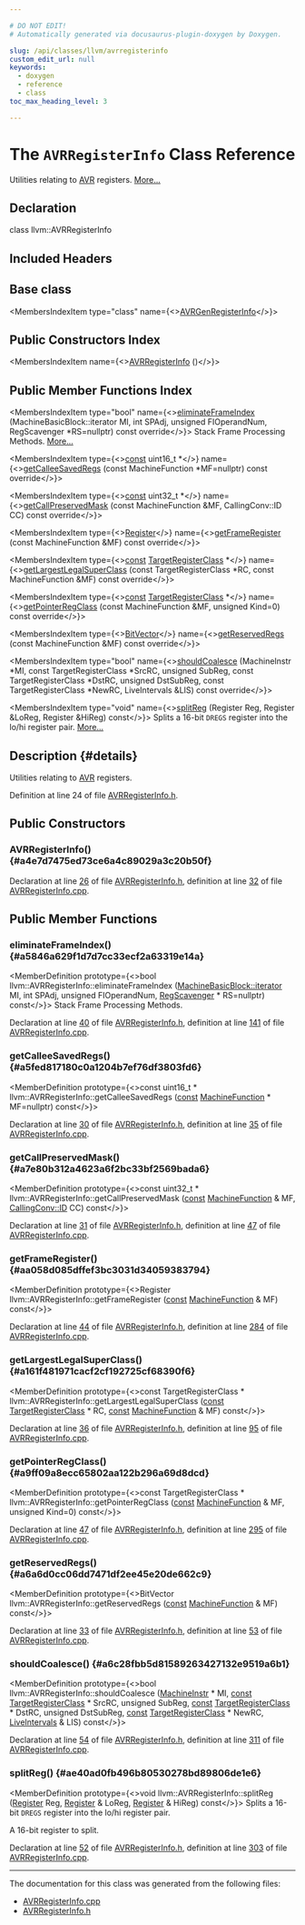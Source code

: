 ```yaml
---

# DO NOT EDIT!
# Automatically generated via docusaurus-plugin-doxygen by Doxygen.

slug: /api/classes/llvm/avrregisterinfo
custom_edit_url: null
keywords:
  - doxygen
  - reference
  - class
toc_max_heading_level: 3

---
```





# The `AVRRegisterInfo` Class Reference

<DoxygenPage pluginConfig={pluginConfig}>

Utilities relating to <a href="/docs/api/namespaces/llvm/avr">AVR</a> registers. <a href="#details">More...</a>

## Declaration

<CodeBlock>class llvm::AVRRegisterInfo</CodeBlock>

## Included Headers

<IncludesList>
<IncludesListItem
  filePath="Target/AVR/AVRRegisterInfo.h"
  permalink="/docs/api/files/lib/lib/target/lib/target/avr/avrregisterinfo-h"
  isLocal="true" />
</IncludesList>

## Base class

<MembersIndex>

<MembersIndexItem
  type="class"
  name={<><a href="/docs/api/classes/avrgenregisterinfo">AVRGenRegisterInfo</a></>}>
</MembersIndexItem>

</MembersIndex>

## Public Constructors Index

<MembersIndex>

<MembersIndexItem
  name={<><a href="#a4e7d7475ed73ce6a4c89029a3c20b50f">AVRRegisterInfo</a> ()</>}>
</MembersIndexItem>

</MembersIndex>

## Public Member Functions Index

<MembersIndex>

<MembersIndexItem
  type="bool"
  name={<><a href="#a5846a629f1d7d7cc33ecf2a63319e14a">eliminateFrameIndex</a> (MachineBasicBlock::iterator MI, int SPAdj, unsigned FIOperandNum, RegScavenger &#42;RS=nullptr) const override</>}>
Stack Frame Processing Methods. <a href="#a5846a629f1d7d7cc33ecf2a63319e14a">More...</a>
</MembersIndexItem>

<MembersIndexItem
  type={<><a href="/docs/api/files/lib/lib/target/lib/target/aarch64/aarch64promoteconstant-cpp/#a90f8350fecae261c25be85d38b451bff">const</a> uint16&#95;t &#42;</>}
  name={<><a href="#a5fed817180c0a1204b7ef76df3803fd6">getCalleeSavedRegs</a> (const MachineFunction &#42;MF=nullptr) const override</>}>
</MembersIndexItem>

<MembersIndexItem
  type={<><a href="/docs/api/files/lib/lib/target/lib/target/aarch64/aarch64promoteconstant-cpp/#a90f8350fecae261c25be85d38b451bff">const</a> uint32&#95;t &#42;</>}
  name={<><a href="#a7e80b312a4623a6f2bc33bf2569bada6">getCallPreservedMask</a> (const MachineFunction &amp;MF, CallingConv::ID CC) const override</>}>
</MembersIndexItem>

<MembersIndexItem
  type={<><a href="/docs/api/classes/llvm/register">Register</a></>}
  name={<><a href="#aa058d085dffef3bc3031d34059383794">getFrameRegister</a> (const MachineFunction &amp;MF) const override</>}>
</MembersIndexItem>

<MembersIndexItem
  type={<><a href="/docs/api/files/lib/lib/target/lib/target/aarch64/aarch64promoteconstant-cpp/#a90f8350fecae261c25be85d38b451bff">const</a> <a href="/docs/api/classes/llvm/targetregisterclass">TargetRegisterClass</a> &#42;</>}
  name={<><a href="#a161f481971cacf2cf192725cf68390f6">getLargestLegalSuperClass</a> (const TargetRegisterClass &#42;RC, const MachineFunction &amp;MF) const override</>}>
</MembersIndexItem>

<MembersIndexItem
  type={<><a href="/docs/api/files/lib/lib/target/lib/target/aarch64/aarch64promoteconstant-cpp/#a90f8350fecae261c25be85d38b451bff">const</a> <a href="/docs/api/classes/llvm/targetregisterclass">TargetRegisterClass</a> &#42;</>}
  name={<><a href="#a9ff09a8ecc65802aa122b296a69d8dcd">getPointerRegClass</a> (const MachineFunction &amp;MF, unsigned Kind=0) const override</>}>
</MembersIndexItem>

<MembersIndexItem
  type={<><a href="/docs/api/classes/llvm/bitvector">BitVector</a></>}
  name={<><a href="#a6a6d0cc06dd7471df2ee45e20de662c9">getReservedRegs</a> (const MachineFunction &amp;MF) const override</>}>
</MembersIndexItem>

<MembersIndexItem
  type="bool"
  name={<><a href="#a6c28fbb5d81589263427132e9519a6b1">shouldCoalesce</a> (MachineInstr &#42;MI, const TargetRegisterClass &#42;SrcRC, unsigned SubReg, const TargetRegisterClass &#42;DstRC, unsigned DstSubReg, const TargetRegisterClass &#42;NewRC, LiveIntervals &amp;LIS) const override</>}>
</MembersIndexItem>

<MembersIndexItem
  type="void"
  name={<><a href="#ae40ad0fb496b80530278bd89806de1e6">splitReg</a> (Register Reg, Register &amp;LoReg, Register &amp;HiReg) const</>}>
Splits a 16-bit <code>DREGS</code> register into the lo/hi register pair. <a href="#ae40ad0fb496b80530278bd89806de1e6">More...</a>
</MembersIndexItem>

</MembersIndex>

## Description {#details}

Utilities relating to <a href="/docs/api/namespaces/llvm/avr">AVR</a> registers.

Definition at line 24 of file <a href="/docs/api/files/lib/lib/target/lib/target/avr/avrregisterinfo-h">AVRRegisterInfo.h</a>.

<SectionDefinition>

## Public Constructors

### AVRRegisterInfo() {#a4e7d7475ed73ce6a4c89029a3c20b50f}

<MemberDefinition
  prototype="llvm::AVRRegisterInfo::AVRRegisterInfo ()">

Declaration at line <a href="/docs/api/files/lib/lib/target/lib/target/avr/avrregisterinfo-h/#l00026">26</a> of file <a href="/docs/api/files/lib/lib/target/lib/target/avr/avrregisterinfo-h">AVRRegisterInfo.h</a>, definition at line <a href="/docs/api/files/lib/lib/target/lib/target/avr/avrregisterinfo-cpp/#l00032">32</a> of file <a href="/docs/api/files/lib/lib/target/lib/target/avr/avrregisterinfo-cpp">AVRRegisterInfo.cpp</a>.
</MemberDefinition>

</SectionDefinition>

<SectionDefinition>

## Public Member Functions

### eliminateFrameIndex() {#a5846a629f1d7d7cc33ecf2a63319e14a}

<MemberDefinition
  prototype={<>bool llvm::AVRRegisterInfo::eliminateFrameIndex (<a href="/docs/api/classes/llvm/machinebasicblock/#ae34c996b58df9b9ce6695a0c8b70c533">MachineBasicBlock::iterator</a> MI, int SPAdj, unsigned FIOperandNum, <a href="/docs/api/classes/llvm/regscavenger">RegScavenger</a> &#42; RS=nullptr) const</>}>
Stack Frame Processing Methods.

Declaration at line <a href="/docs/api/files/lib/lib/target/lib/target/avr/avrregisterinfo-h/#l00040">40</a> of file <a href="/docs/api/files/lib/lib/target/lib/target/avr/avrregisterinfo-h">AVRRegisterInfo.h</a>, definition at line <a href="/docs/api/files/lib/lib/target/lib/target/avr/avrregisterinfo-cpp/#l00141">141</a> of file <a href="/docs/api/files/lib/lib/target/lib/target/avr/avrregisterinfo-cpp">AVRRegisterInfo.cpp</a>.
</MemberDefinition>

### getCalleeSavedRegs() {#a5fed817180c0a1204b7ef76df3803fd6}

<MemberDefinition
  prototype={<>const uint16&#95;t &#42; llvm::AVRRegisterInfo::getCalleeSavedRegs (<a href="/docs/api/files/lib/lib/target/lib/target/aarch64/aarch64promoteconstant-cpp/#a90f8350fecae261c25be85d38b451bff">const</a> <a href="/docs/api/classes/llvm/machinefunction">MachineFunction</a> &#42; MF=nullptr) const</>}>

Declaration at line <a href="/docs/api/files/lib/lib/target/lib/target/avr/avrregisterinfo-h/#l00030">30</a> of file <a href="/docs/api/files/lib/lib/target/lib/target/avr/avrregisterinfo-h">AVRRegisterInfo.h</a>, definition at line <a href="/docs/api/files/lib/lib/target/lib/target/avr/avrregisterinfo-cpp/#l00035">35</a> of file <a href="/docs/api/files/lib/lib/target/lib/target/avr/avrregisterinfo-cpp">AVRRegisterInfo.cpp</a>.
</MemberDefinition>

### getCallPreservedMask() {#a7e80b312a4623a6f2bc33bf2569bada6}

<MemberDefinition
  prototype={<>const uint32&#95;t &#42; llvm::AVRRegisterInfo::getCallPreservedMask (<a href="/docs/api/files/lib/lib/target/lib/target/aarch64/aarch64promoteconstant-cpp/#a90f8350fecae261c25be85d38b451bff">const</a> <a href="/docs/api/classes/llvm/machinefunction">MachineFunction</a> &amp; MF, <a href="/docs/api/namespaces/llvm/callingconv/#abdf8cf606905c10634e831390981b0ed">CallingConv::ID</a> CC) const</>}>

Declaration at line <a href="/docs/api/files/lib/lib/target/lib/target/avr/avrregisterinfo-h/#l00031">31</a> of file <a href="/docs/api/files/lib/lib/target/lib/target/avr/avrregisterinfo-h">AVRRegisterInfo.h</a>, definition at line <a href="/docs/api/files/lib/lib/target/lib/target/avr/avrregisterinfo-cpp/#l00047">47</a> of file <a href="/docs/api/files/lib/lib/target/lib/target/avr/avrregisterinfo-cpp">AVRRegisterInfo.cpp</a>.
</MemberDefinition>

### getFrameRegister() {#aa058d085dffef3bc3031d34059383794}

<MemberDefinition
  prototype={<>Register llvm::AVRRegisterInfo::getFrameRegister (<a href="/docs/api/files/lib/lib/target/lib/target/aarch64/aarch64promoteconstant-cpp/#a90f8350fecae261c25be85d38b451bff">const</a> <a href="/docs/api/classes/llvm/machinefunction">MachineFunction</a> &amp; MF) const</>}>

Declaration at line <a href="/docs/api/files/lib/lib/target/lib/target/avr/avrregisterinfo-h/#l00044">44</a> of file <a href="/docs/api/files/lib/lib/target/lib/target/avr/avrregisterinfo-h">AVRRegisterInfo.h</a>, definition at line <a href="/docs/api/files/lib/lib/target/lib/target/avr/avrregisterinfo-cpp/#l00284">284</a> of file <a href="/docs/api/files/lib/lib/target/lib/target/avr/avrregisterinfo-cpp">AVRRegisterInfo.cpp</a>.
</MemberDefinition>

### getLargestLegalSuperClass() {#a161f481971cacf2cf192725cf68390f6}

<MemberDefinition
  prototype={<>const TargetRegisterClass &#42; llvm::AVRRegisterInfo::getLargestLegalSuperClass (<a href="/docs/api/files/lib/lib/target/lib/target/aarch64/aarch64promoteconstant-cpp/#a90f8350fecae261c25be85d38b451bff">const</a> <a href="/docs/api/classes/llvm/targetregisterclass">TargetRegisterClass</a> &#42; RC, <a href="/docs/api/files/lib/lib/target/lib/target/aarch64/aarch64promoteconstant-cpp/#a90f8350fecae261c25be85d38b451bff">const</a> <a href="/docs/api/classes/llvm/machinefunction">MachineFunction</a> &amp; MF) const</>}>

Declaration at line <a href="/docs/api/files/lib/lib/target/lib/target/avr/avrregisterinfo-h/#l00036">36</a> of file <a href="/docs/api/files/lib/lib/target/lib/target/avr/avrregisterinfo-h">AVRRegisterInfo.h</a>, definition at line <a href="/docs/api/files/lib/lib/target/lib/target/avr/avrregisterinfo-cpp/#l00095">95</a> of file <a href="/docs/api/files/lib/lib/target/lib/target/avr/avrregisterinfo-cpp">AVRRegisterInfo.cpp</a>.
</MemberDefinition>

### getPointerRegClass() {#a9ff09a8ecc65802aa122b296a69d8dcd}

<MemberDefinition
  prototype={<>const TargetRegisterClass &#42; llvm::AVRRegisterInfo::getPointerRegClass (<a href="/docs/api/files/lib/lib/target/lib/target/aarch64/aarch64promoteconstant-cpp/#a90f8350fecae261c25be85d38b451bff">const</a> <a href="/docs/api/classes/llvm/machinefunction">MachineFunction</a> &amp; MF, unsigned Kind=0) const</>}>

Declaration at line <a href="/docs/api/files/lib/lib/target/lib/target/avr/avrregisterinfo-h/#l00047">47</a> of file <a href="/docs/api/files/lib/lib/target/lib/target/avr/avrregisterinfo-h">AVRRegisterInfo.h</a>, definition at line <a href="/docs/api/files/lib/lib/target/lib/target/avr/avrregisterinfo-cpp/#l00295">295</a> of file <a href="/docs/api/files/lib/lib/target/lib/target/avr/avrregisterinfo-cpp">AVRRegisterInfo.cpp</a>.
</MemberDefinition>

### getReservedRegs() {#a6a6d0cc06dd7471df2ee45e20de662c9}

<MemberDefinition
  prototype={<>BitVector llvm::AVRRegisterInfo::getReservedRegs (<a href="/docs/api/files/lib/lib/target/lib/target/aarch64/aarch64promoteconstant-cpp/#a90f8350fecae261c25be85d38b451bff">const</a> <a href="/docs/api/classes/llvm/machinefunction">MachineFunction</a> &amp; MF) const</>}>

Declaration at line <a href="/docs/api/files/lib/lib/target/lib/target/avr/avrregisterinfo-h/#l00033">33</a> of file <a href="/docs/api/files/lib/lib/target/lib/target/avr/avrregisterinfo-h">AVRRegisterInfo.h</a>, definition at line <a href="/docs/api/files/lib/lib/target/lib/target/avr/avrregisterinfo-cpp/#l00053">53</a> of file <a href="/docs/api/files/lib/lib/target/lib/target/avr/avrregisterinfo-cpp">AVRRegisterInfo.cpp</a>.
</MemberDefinition>

### shouldCoalesce() {#a6c28fbb5d81589263427132e9519a6b1}

<MemberDefinition
  prototype={<>bool llvm::AVRRegisterInfo::shouldCoalesce (<a href="/docs/api/classes/llvm/machineinstr">MachineInstr</a> &#42; MI, <a href="/docs/api/files/lib/lib/target/lib/target/aarch64/aarch64promoteconstant-cpp/#a90f8350fecae261c25be85d38b451bff">const</a> <a href="/docs/api/classes/llvm/targetregisterclass">TargetRegisterClass</a> &#42; SrcRC, unsigned SubReg, <a href="/docs/api/files/lib/lib/target/lib/target/aarch64/aarch64promoteconstant-cpp/#a90f8350fecae261c25be85d38b451bff">const</a> <a href="/docs/api/classes/llvm/targetregisterclass">TargetRegisterClass</a> &#42; DstRC, unsigned DstSubReg, <a href="/docs/api/files/lib/lib/target/lib/target/aarch64/aarch64promoteconstant-cpp/#a90f8350fecae261c25be85d38b451bff">const</a> <a href="/docs/api/classes/llvm/targetregisterclass">TargetRegisterClass</a> &#42; NewRC, <a href="/docs/api/classes/llvm/liveintervals">LiveIntervals</a> &amp; LIS) const</>}>

Declaration at line <a href="/docs/api/files/lib/lib/target/lib/target/avr/avrregisterinfo-h/#l00054">54</a> of file <a href="/docs/api/files/lib/lib/target/lib/target/avr/avrregisterinfo-h">AVRRegisterInfo.h</a>, definition at line <a href="/docs/api/files/lib/lib/target/lib/target/avr/avrregisterinfo-cpp/#l00311">311</a> of file <a href="/docs/api/files/lib/lib/target/lib/target/avr/avrregisterinfo-cpp">AVRRegisterInfo.cpp</a>.
</MemberDefinition>

### splitReg() {#ae40ad0fb496b80530278bd89806de1e6}

<MemberDefinition
  prototype={<>void llvm::AVRRegisterInfo::splitReg (<a href="/docs/api/classes/llvm/register">Register</a> Reg, <a href="/docs/api/classes/llvm/register">Register</a> &amp; LoReg, <a href="/docs/api/classes/llvm/register">Register</a> &amp; HiReg) const</>}>
Splits a 16-bit <code>DREGS</code> register into the lo/hi register pair.

<ParametersList title="Parameters">
<ParametersListItem name="Reg">A 16-bit register to split.</ParametersListItem>
</ParametersList>

Declaration at line <a href="/docs/api/files/lib/lib/target/lib/target/avr/avrregisterinfo-h/#l00052">52</a> of file <a href="/docs/api/files/lib/lib/target/lib/target/avr/avrregisterinfo-h">AVRRegisterInfo.h</a>, definition at line <a href="/docs/api/files/lib/lib/target/lib/target/avr/avrregisterinfo-cpp/#l00303">303</a> of file <a href="/docs/api/files/lib/lib/target/lib/target/avr/avrregisterinfo-cpp">AVRRegisterInfo.cpp</a>.
</MemberDefinition>

</SectionDefinition>

<hr/>

The documentation for this class was generated from the following files:

<ul>
<li><a href="/docs/api/files/lib/lib/target/lib/target/avr/avrregisterinfo-cpp">AVRRegisterInfo.cpp</a></li>
<li><a href="/docs/api/files/lib/lib/target/lib/target/avr/avrregisterinfo-h">AVRRegisterInfo.h</a></li>
</ul>

</DoxygenPage>
